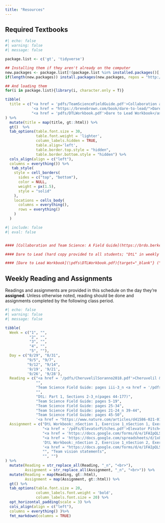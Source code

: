 ```yaml
---
title: "Resources"
---
```


## Required Textbooks

```r
#| echo: false
#| warning: false
#| message: false

package.list <- c('gt', 'tidyverse')

## Installing them if they aren't already on the computer
new.packages <- package.list[!(package.list %in% installed.packages()[,"Package"])]
if(length(new.packages)) install.packages(new.packages, repos = "http://cran.us.r-project.org")

## And loading them
for(i in package.list){library(i, character.only = T)}

tibble(
  title = c("<a href = 'pdfs/TeamScienceFieldGuide.pdf'>Collaboration and Team Science: A Field Guide</a>",
            '<a href = "https://brenebrown.com/book/dare-to-lead/">Dare to Lead</a>',
            "<a href = 'pdfs/DTLWorkbook.pdf'>Dare to Lead Workbook</a>")
) %>%
  mutate(title = map(title, gt::html)) %>%
  gt()  %>%
  tab_options(table.font.size = 30,
              table.font.weight = 'lighter',
              column_labels.hidden = TRUE,
              table.align='left',
              table.border.top.style = "hidden",
              table.border.bottom.style = "hidden") %>%
  cols_align(align = c("left"),
  columns = everything()) %>%
   tab_style(
    style = cell_borders(
      sides = c("top", "bottom"),
      color = NULL,
      weight = px(1.5),
      style = "solid"
    ),
    locations = cells_body(
      columns = everything(),
      rows = everything()
    )
  )

```

```r
#| include: false
#| eval: false


#### [Collaboration and Team Science: A Field Guide](https://brdo.berkeley.edu/sites/default/files/teamscience_fieldguide_reduced.pdf){target="_blank"} ("Team Science Field Guide" in weekly readings)

#### Dare to Lead (hard copy provided to all students; "DtL" in weekly readings)

#### [Dare to Lead Workbook](\pdfs\DTLWorkbook.pdf){target="_blank"} ("DtL Workbook" in weekly assignments)
```

## Weekly Reading and Assignments

Readings and assignments are provided in this schedule on the day they're **assigned**. Unless otherwise noted, reading should be done and assignments completed by the following class period.

```r
#| echo: false
#| warning: false
#| message: false

tibble(
  Week = c("1", "",
           "2", "",
           "3", "",
           "4", "",
           "5", ""),
  Day = c("8/29", "8/31",
          "9/5", "9/7",
          "9/12", "9/14",
          '9/19', '9/21',
          '9/26', '9/28'),
  Reading = c("<a href = '/pdfs/CheruvelilSoranno2018.pdf'>Cheruvelil & Soranno 2018</a>_n<a href = '/pdfs/DtLIntrop1s1.pdf'>DtL: Intro and Part 1, Section 1_n(pages 1-43)</a>",
              "",
              "Team Science Field Guide: pages iii-3_n <a href = '/pdfs/Cheruvelil2014.pdf'>Cheruvelil et al. 2014</a>",
              "",
              "DtL: Part 1, Sections 2-3_n(pages 44-177)",
              "Team Science Field Guide: pages 5-19",
              "Team Science Field Guide: pages 25-34",
              "Team Science Field Guide: pages 21-24_n 39-44",
              "Team Science Field Guide: pages 45-50",
              '<a href = "https://www.nature.com/articles/d41586-021-01635-2">Communities, COVID, and credit: the state of science collaborations</a>'),
  Assignment = c("DtL Workbook:_nSection 1, Exercise 1_nSection 1, Exercise 2", 
                 "<a href = '/pdfs/ElevatorPitches.pdf'>Elevator Pitch</a>",
                 "<a href = 'https://docs.google.com/forms/d/e/1FAIpQLSenhpqyKnW2N0Ih3NeVyc0AkxIy6o9iVXv8Cdw3UVnOIAOEqg/viewform'>Cheruvelil Reading Questions</a>",
                 "<a href = 'https://docs.google.com/spreadsheets/d/1x8N-3SaOOTeJA0_wY6xXIQEvsbxuRZ944wIiiJbp3-0/edit#gid=259107515'>True Colors Assessment</a>",
                 'DtL Workbook:_nSection 2, Exercise 1_nSection 2, Exercise 4',
                 '<a href = "https://docs.google.com/forms/d/e/1FAIpQLScY8EtcrPqe0WgVPFOl-ONgyIhULFC9VaxqiGiAmjhNvtzaXA/viewform">Myers Briggs Assessment</a>', 
                 "", "Team vision statements",
                 "", "")
) %>%
  mutate(Reading = str_replace_all(Reading, "_n", "<br>"),
         Assignment = str_replace_all(Assignment, "_n", "<br>")) %>% 
  mutate(Reading = map(Reading, gt::html),
         Assignment = map(Assignment, gt::html)) %>%
  gt() %>%
  tab_options(table.font.size = 20,
              column_labels.font.weight = 'bold',
              column_labels.font.size = 20) %>%
  opt_horizontal_padding(scale = 3) %>% 
  cols_align(align = c("left"),
  columns = everything() )%>%
  fmt_markdown(columns = TRUE)
  

```
